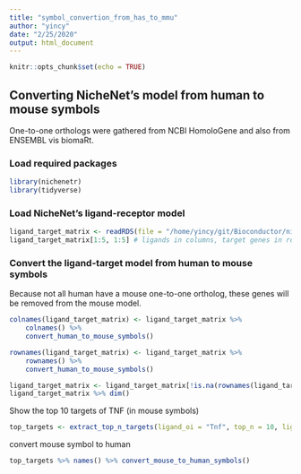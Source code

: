 ```yaml
---
title: "symbol_convertion_from_has_to_mmu"
author: "yincy"
date: "2/25/2020"
output: html_document
---
```


```r
knitr::opts_chunk$set(echo = TRUE)
```


## Converting NicheNet's model from human to mouse symbols  
One-to-one orthologs were gathered from NCBI HomoloGene and also from ENSEMBL vis biomaRt.  

### Load required packages  
```r
library(nichenetr)
library(tidyverse)
```
 

### Load NicheNet's ligand-receptor model  
```r
ligand_target_matrix <- readRDS(file = "/home/yincy/git/Bioconductor/nichenetr/data/ligand_target_matrix.rds")
ligand_target_matrix[1:5, 1:5] # ligands in columns, target genes in rows
```


### Convert the ligand-target model from human to mouse symbols  
Because not all human have a mouse one-to-one ortholog, these genes will be removed from the mouse model.  
```r
colnames(ligand_target_matrix) <- ligand_target_matrix %>% 
    colnames() %>% 
    convert_human_to_mouse_symbols()

rownames(ligand_target_matrix) <- ligand_target_matrix %>% 
    rownames() %>% 
    convert_human_to_mouse_symbols()
```


```r
ligand_target_matrix <- ligand_target_matrix[!is.na(rownames(ligand_target_matrix)), !is.na(colnames(ligand_target_matrix))]
ligand_target_matrix %>% dim()
```

Show the top 10 targets of TNF (in mouse symbols)  
```r
top_targets <- extract_top_n_targets(ligand_oi = "Tnf", top_n = 10, ligand_target_matrix = ligand_target_matrix)
```


convert mouse symbol to human  
```r
top_targets %>% names() %>% convert_mouse_to_human_symbols()
```








